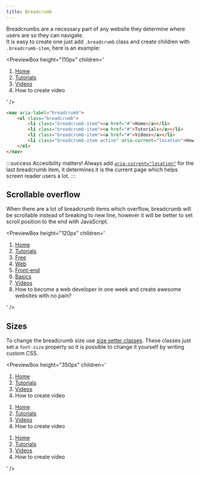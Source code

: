 ```yaml
---
title: Breadcrumb
---
```



Breadcrumbs are a necessary part of any website they determine where users are so they can navigate.  
It is easy to create one just add `.breadcrumb` class and create children with `.breadcrumb-item`, here is an example:

<PreviewBox
	height="110px"
	children='
<!DOCTYPE html>
<html lang="en">
	<head>
		<meta charset="UTF-8" />
		<meta http-equiv="X-UA-Compatible" content="IE=edge" />
		<meta name="viewport" content="width=device-width, initial-scale=1.0" />
		<link rel="stylesheet" href="https://raw.githack.com/amir2mi/FlatifyCSS/master/dist/css/flatify-min.css" />
		<title>Breadcrumb</title>
	</head>
	<body class="flex-center">
        <nav aria-label="It is a breadcrumb">
			<ol class="breadcrumb">
				<li class="breadcrumb-item"><a href="#">Home</a></li>
				<li class="breadcrumb-item"><a href="#">Tutorials</a></li>
				<li class="breadcrumb-item"><a href="#">Videos</a></li>
				<li class="breadcrumb-item active" aria-current="location">How to create video</li>
			</ol>
		</nav>
	</body>
</html>
'
/>

```html title="index.html"
<nav aria-label="breadcrumb">
	<ol class="breadcrumb">
		<li class="breadcrumb-item"><a href="#">Home</a></li>
		<li class="breadcrumb-item"><a href="#">Tutorials</a></li>
		<li class="breadcrumb-item"><a href="#">Videos</a></li>
		<li class="breadcrumb-item active" aria-current="location">How to create video</li>
	</ol>
</nav>
```

:::success Accesibility matters!
Always add [`aria-current="location"`](https://developer.mozilla.org/en-US/docs/Web/Accessibility/ARIA/Attributes/aria-current) for the last breadcrumb item, it determines it is the current page which helps screen reader users a lot.
:::

## Scrollable overflow

When there are a lot of breadcrumb items which overflow, breadcrumb will be scrollable instead of breaking to new line, however it will be better to set scroll position to the end with JavaScript.

<PreviewBox
	height="120px"
	children='
<!DOCTYPE html>
<html lang="en">
	<head>
		<meta charset="UTF-8" />
		<meta http-equiv="X-UA-Compatible" content="IE=edge" />
		<meta name="viewport" content="width=device-width, initial-scale=1.0" />
		<link rel="stylesheet" href="https://raw.githack.com/amir2mi/FlatifyCSS/master/dist/css/flatify-min.css" />
		<title>Breadcrumb</title>
	</head>
	<body class="flex-column-center">
        <nav aria-label="It is a breadcrumb">
			<ol class="breadcrumb size-sm">
				<li class="breadcrumb-item"><a href="#">Home</a></li>
				<li class="breadcrumb-item"><a href="#">Tutorials</a></li>
				<li class="breadcrumb-item"><a href="#">Free</a></li>
				<li class="breadcrumb-item"><a href="#">Web</a></li>
				<li class="breadcrumb-item"><a href="#">Front-end</a></li>
				<li class="breadcrumb-item"><a href="#">Basics</a></li>
				<li class="breadcrumb-item"><a href="#">Videos</a></li>
				<li class="breadcrumb-item active" aria-current="location">How to become a web developer in one week and create awesome websites with no pain?</li>
			</ol>
		</nav>
	</body>
</html>
'
/>

## Sizes

To change the breadcrumb size use [size setter classes](/docs/helpers/size-setters).
These classes just set a `font-size` property so it is possible to change it yourself by writing custom CSS.

<PreviewBox
	height="350px"
	children='
<!DOCTYPE html>
<html lang="en">
	<head>
		<meta charset="UTF-8" />
		<meta http-equiv="X-UA-Compatible" content="IE=edge" />
		<meta name="viewport" content="width=device-width, initial-scale=1.0" />
		<link rel="stylesheet" href="https://raw.githack.com/amir2mi/FlatifyCSS/master/dist/css/flatify-min.css" />
		<title>Breadcrumb</title>
	</head>
	<body class="flex-column-center">
        <nav aria-label="It is a breadcrumb">
			<ol class="breadcrumb size-sm">
				<li class="breadcrumb-item"><a href="#">Home</a></li>
				<li class="breadcrumb-item"><a href="#">Tutorials</a></li>
				<li class="breadcrumb-item"><a href="#">Videos</a></li>
				<li class="breadcrumb-item active" aria-current="location">How to create video</li>
			</ol>
		</nav>
        <nav aria-label="It is a breadcrumb">
			<ol class="breadcrumb size-lg">
				<li class="breadcrumb-item"><a href="#">Home</a></li>
				<li class="breadcrumb-item"><a href="#">Tutorials</a></li>
				<li class="breadcrumb-item"><a href="#">Videos</a></li>
				<li class="breadcrumb-item active" aria-current="location">How to create video</li>
			</ol>
		</nav>
        <nav aria-label="It is a breadcrumb">
			<ol class="breadcrumb size-2x">
				<li class="breadcrumb-item"><a href="#">Home</a></li>
				<li class="breadcrumb-item"><a href="#">Tutorials</a></li>
				<li class="breadcrumb-item"><a href="#">Videos</a></li>
				<li class="breadcrumb-item active" aria-current="location">How to create video</li>
			</ol>
		</nav>
	</body>
</html>
'
/>
